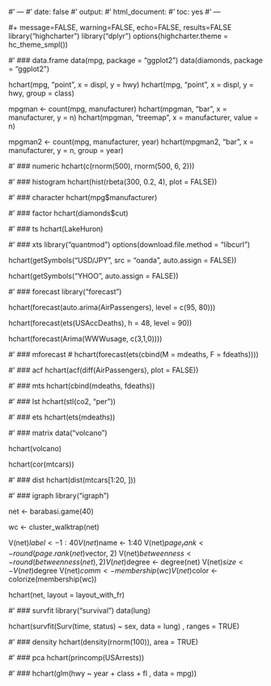 #' ---
#' date: false
#' output:
#'   html_document:
#'     toc: yes
#' ---

#+ message=FALSE, warning=FALSE, echo=FALSE, results=FALSE
library("highcharter")
library("dplyr")
options(highcharter.theme = hc_theme_smpl())

#' ### data.frame
data(mpg, package = "ggplot2")
data(diamonds, package = "ggplot2")

hchart(mpg, "point", x = displ, y = hwy)
hchart(mpg, "point", x = displ, y = hwy, group = class)

mpgman <- count(mpg, manufacturer)
hchart(mpgman, "bar", x = manufacturer, y = n)
hchart(mpgman, "treemap", x = manufacturer, value = n)

mpgman2 <- count(mpg, manufacturer, year)
hchart(mpgman2, "bar", x = manufacturer, y = n, group = year)

#' ### numeric
hchart(c(rnorm(500), rnorm(500, 6, 2)))

#' ### histogram
hchart(hist(rbeta(300, 0.2, 4), plot = FALSE))

#' ### character
hchart(mpg$manufacturer)

#' ### factor
hchart(diamonds$cut)

#' ### ts
hchart(LakeHuron)

#' ### xts
library("quantmod")
options(download.file.method = "libcurl")

hchart(getSymbols("USD/JPY", src = "oanda", auto.assign = FALSE))

hchart(getSymbols("YHOO", auto.assign = FALSE))

#' ### forecast
library("forecast")

hchart(forecast(auto.arima(AirPassengers), level = c(95, 80)))

hchart(forecast(ets(USAccDeaths), h = 48, level = 90))

hchart(forecast(Arima(WWWusage, c(3,1,0))))

#' ### mforecast
# hchart(forecast(ets(cbind(M = mdeaths, F = fdeaths))))

#' ### acf
hchart(acf(diff(AirPassengers), plot = FALSE))

#' ### mts
hchart(cbind(mdeaths, fdeaths))

#' ### lst
hchart(stl(co2, "per"))

#' ### ets
hchart(ets(mdeaths))

#' ### matrix
data("volcano")

hchart(volcano)

hchart(cor(mtcars))

#' ### dist
hchart(dist(mtcars[1:20, ]))

#' ### igraph
library("igraph")

net <- barabasi.game(40)

wc <- cluster_walktrap(net)

V(net)$label <- 1:40
V(net)$name <- 1:40
V(net)$page_rank <- round(page.rank(net)$vector, 2)
V(net)$betweenness <- round(betweenness(net), 2)
V(net)$degree <- degree(net)
V(net)$size <- V(net)$degree
V(net)$comm <- membership(wc)
V(net)$color <- colorize(membership(wc))

hchart(net, layout = layout_with_fr)

#' ### survfit
library("survival")
data(lung)

hchart(survfit(Surv(time, status) ~ sex, data = lung) , ranges = TRUE)

#' ### density
hchart(density(rnorm(100)), area = TRUE)

#' ### pca
hchart(princomp(USArrests))

#' ###
hchart(glm(hwy ~ year + class + fl , data = mpg))